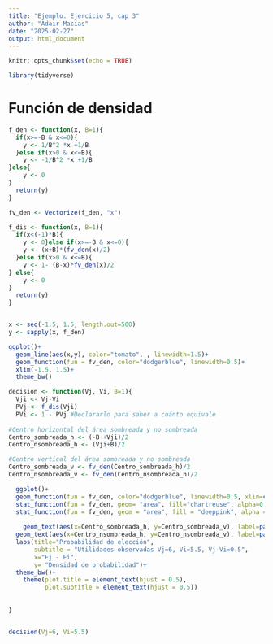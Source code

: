 ---
title: "Ejemplo. Ejercicio 5, cap 3"
author: "Adair Macías"
date: "2025-02-27"
output: html_document
---
```{r setup, include=FALSE}
knitr::opts_chunk$set(echo = TRUE)

library(tidyverse)
```

# Función de densidad


```{r}

f_den <- function(x, B=1){
  if(x>=-B & x<=0){
    y <- 1/B^2 *x +1/B
  }else if(x>0 & x<=B){
    y <- -1/B^2 *x +1/B
}else{
    y <- 0
}
  return(y)
}

fv_den <- Vectorize(f_den, "x")

f_dis <- function(x, B=1){
  if(x<(-1)*B){
    y <- 0}else if(x>=-B & x<=0){
    y <- (x+B)*(fv_den(x)/2)
  }else if(x>0 & x<=B){
    y <- 1- (B-x)*fv_den(x)/2
} else{
    y <- 0
}
  return(y)
}


x <- seq(-1.5, 1.5, length.out=500)
y <- sapply(x, f_den)

ggplot()+
  geom_line(aes(x,y), color="tomato", , linewidth=1.5)+
  geom_function(fun = fv_den, color="dodgerblue", linewidth=0.5)+
  xlim(-1.5, 1.5)+
  theme_bw()

```


```{r}
decision <- function(Vj, Vi, B=1){
  Vji <- Vj-Vi
  PVj <- f_dis(Vji)
  PVi <- 1 - PVj #Declararlo para saber a cuánto equivale
  
#Centro horizontal del área sombreada y no sombreada
Centro_sombreada_h <- (-B +Vji)/2
Centro_nsombreada_h <- (Vji+B)/2

#Centro vertical del área sombreada y no sombreada
Centro_sombreada_v <- fv_den(Centro_sombreada_h)/2
Centro_nsombreada_v <- fv_den(Centro_nsombreada_h)/2

  ggplot()+
  geom_function(fun = fv_den, color="dodgerblue", linewidth=0.5, xlim=c(-B-0.1, B+0.1))+
  stat_function(fun = fv_den, geom= "area", fill="chartreuse", alpha=0.5, xlim=c(-B, Vji))+ 
  stat_function(fun = fv_den, geom = "area", fill = "deeppink", alpha = 0.5, xlim = c(Vji, B))+
  
    geom_text(aes(x=Centro_sombreada_h, y=Centro_sombreada_v), label=paste0("Prob(Vj)=", round(PVj,2)), size=4)+
  geom_text(aes(x=Centro_nsombreada_h, y=Centro_nsombreada_v), label=paste0("Prob(Vi)=", round(PVi,2)), size=3)+
  labs(title="Probabilidad de elección", 
       subtitle = "Utilidades observadas Vj=6, Vi=5.5, Vj-Vi=0.5",
       x="Ej - Ei", 
       y= "Densidad de probabilidad")+
  theme_bw()+
    theme(plot.title = element_text(hjust = 0.5),
          plot.subtitle = element_text(hjust = 0.5))
  
  
}


decision(Vj=6, Vi=5.5)
```